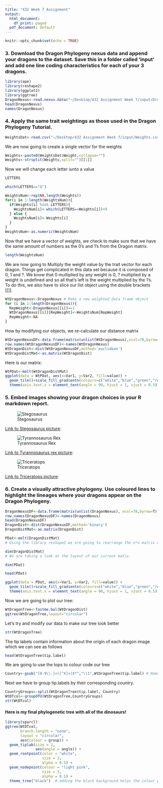 ```yaml
---
title: "432 Week 7 Assignment"
output:
  html_document:
    df_print: paged
  pdf_document: default
---
```


```r
knitr::opts_chunk$set(echo = TRUE)
```

### 3. Download the Dragon Phylogeny nexus data and append your dragons to the dataset. Save this in a folder called 'input' and add one line coding characteristics for each of your 3 dragons.

```r
library(ape)
library(reshape2)
library(ggplot2)
library(ggtree)
DragonNexus<-read.nexus.data("~/Desktop/432 Assignment Week 7/input/DragonMatrix.nex")
head(DragonNexus)
names(DragonNexus)
```

### 4. Apply the same trait weightings as those used in the Dragon Phylogeny Tutorial.

```r
WeightsDat<-read.csv("~/Desktop/432 Assignment Week 7/input/Weights.csv")
```

We are now going to create a single vector for the weights
```r
Weights<-paste0(WeightsDat$Weight,collapse="")
Weights<-strsplit(Weights,split="")[[1]]
```

Now we will change each letter iunto a value
```r
LETTERS
```
```r
which(LETTERS=="G")
```
```r
WeightsNum<-rep(NA,length(Weights))
for(i in 1:length(WeightsNum)){
  if(Weights[i] %in% LETTERS){
    WeightsNum[i]<-which(LETTERS==Weights[i])+9
  } else {
    WeightsNum[i]<-Weights[i]
  }
}
WeightsNum<-as.numeric(WeightsNum)
```

Now that we have a vector of weights, we check to make sure that we have the same amount of numbers as the 0's and 1's from the Dragon matrix. 
```r
length(WeightsNum)
```

We are now going to Multiply the weight value by the trait vector for each dragon. Things get complicated in this data set because it is composed of 0, 1 and ?. We know that 0 multiplied by any weight is 0, ? multiplied by a weight is undefined and so all that's left is the weight multiplied by the 1's. To do this, we also have to slice our list object using the double brackets [[]]. 

```r
WtDragonNexus<-DragonNexus # Make a new weighted data frame object
for (i in 1:length(DragonNexus)){
  RepWeight<-DragonNexus[[i]]==1
  WtDragonNexus[[i]][RepWeight]<-WeightsNum[RepWeight]
  RepWeight<-NA
}
```

How by modifying our objects, we re-calculate our distance matrix

```r
WtDragonNexusDF<-data.frame(matrix(unlist(WtDragonNexus),ncol=78,byrow=T))
row.names(WtDragonNexusDF)<-names(WtDragonNexus)
WtDragonDist<-dist(WtDragonNexusDF,method='euclidean')
WtDragonDistMat<-as.matrix(WtDragonDist)
```

Here is our matrix:

```r
WtPDat<-melt(WtDragonDistMat)
ggplot(data = WtPDat, aes(x=Var1, y=Var2, fill=value)) + 
  geom_tile()+scale_fill_gradientn(colours=c("white","blue","green","red")) +
  theme(axis.text.x = element_text(angle = 90, hjust = 1, vjust = 0.5))
```


### 5. Embed images showing your dragon choices in your R markdown report. 

![Stegosaurus](~/Desktop/432 Assignment Week 7/images/steg.jpeg)

[Link to Stegosaurus picture](https://www.livescience.com/24184-stegosaurus-facts.html):

![Tyrannosaurus Rex](~/Desktop/432 Assignment Week 7/images/TrexJPthumb.png)

[Link to Tyrannosaurus rex picture](https://jurassicworld-evolution.fandom.com/wiki/Tyrannosaurus):

![Triceratops](~/Desktop/432 Assignment Week 7/images/tri.jpeg)

[Link to Triceratops picture](https://www.amazon.ca/Schleich-15000-Triceratops-Toy-Figurine/dp/B074VFLXM3):

### 6. Create a visually attractive phylogeny. Use coloured lines to highlight the lineages where your dragons appear on the Dragon Phylogeny.

```r
DragonNexusDF<-data.frame(matrix(unlist(DragonNexus), ncol=78,byrow=T))
row.names(DragonNexusDF)<-names(DragonNexus)
head(DragonNexusDF)
DragonDist<-dist(DragonNexusDF,method='binary')
DragonDistMat<-as.matrix(DragonDist)
```

```r
PDat<-melt(DragonDistMat)
# Using the library reshape2 we are going to rearrange the n*n matrix we currently have to a n^2 by 3 matrix in order to visualize our matrix with ggplot.
```

```r
dim(DragonDistMat)
# We are taking a look at the layout of our current matix.
```

```r
dim(PDat)
```

```r
head(PDat)
```

```r
ggplot(data = PDat, aes(x=Var1, y=Var2, fill=value)) + 
  geom_tile()+scale_fill_gradientn(colours=c("white","blue","green","red")) +
  theme(axis.text.x = element_text(angle = 90, hjust = 1, vjust = 0.5))
```

Now we are going to plot our tree:

```r
WtDragonTree<-fastme.bal(WtDragonDist)
ggtree(WtDragonTree,layout="circular")
```

Let's try and modify our data to make our tree look better

```r
str(WtDragonTree)
```

The tip labels contain information about the origin of each dragon image which we can see as follows

```r
head(WtDragonTree$tip.label)
```

We are going to use the tops to colour code our tree

```r
Country<-gsub("[0-9\\.]+([^X]+)X*","\\1",WtDragonTree$tip.label) # Remove leading numbers
```

Next we have to group tip.labels by their corresponding country.

```r
CountryGroups<-split(WtDragonTree$tip.label, Country)
WtDTcol<-groupOTU(WtDragonTree,CountryGroups)
str(WtDTcol)
```

#### Here is my final phylogenetic tree with all of the dinosaurs!

```r
library(sparcl)
ggtree(WtDTcol, 
       branch.length = "none", 
       layout = "circular", 
       aes(colour = group)) +
  geom_tiplab(size = 2, 
              aes(angle = angle)) +
  geom_rootpoint(color = "white", 
                 size = 3, 
                 alpha = 0.5) +
  geom_nodepoint(colour = "light pink", 
                 size = 3, 
                 alpha = 0.5) +
  theme_tree("black")  # adding the black background helps the colour pop and the names to be more easily read
```
  































